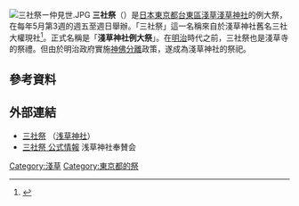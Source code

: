 [[File:三社祭ー仲見世.JPG|thumb]]
'''三社祭'''（{{lang-ja|さんじゃまつり}}）是[[日本|日本]][[東京都|東京都]][[台東區|台東區]][[淺草|淺草]][[淺草神社|淺草神社]]的例大祭，在每年5月第3週的週五至週日舉辦。「三社祭」這一名稱來自於淺草神社舊名三社大權現社<ref>{{Cite web |url=https://www.asakusajinja.jp/asakusajinja/about/ |title=浅草神社について |access-date=2020-10-27 |archive-date=2021-12-19 |archive-url=https://web.archive.org/web/20211219223537/https://www.asakusajinja.jp/asakusajinja/about/ }}</ref>。正式名稱是「'''淺草神社例大祭'''」。在[[明治|明治]]時代之前，三社祭也是淺草寺的祭禮。但由於明治政府實施[[神佛分離|神佛分離]]政策，遂成為淺草神社的祭祀。
== 參考資料 ==
<references/>
== 外部連結 ==
* [http://www.asakusajinja.jp/sanjamatsuri/ 三社祭] {{Wayback|url=http://www.asakusajinja.jp/sanjamatsuri/ |date=20220331011324 }}（[[浅草神社|浅草神社]]）
* [http://www.sanjasama.jp/ 三社祭 公式情報] {{Wayback|url=http://www.sanjasama.jp/ |date=20220417095220 }} 浅草神社奉賛会
[[Category:淺草|Category:淺草]]
[[Category:東京都的祭|Category:東京都的祭]]